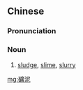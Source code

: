 {{also|矿泥}}
==Chinese==
{{zh-forms|s=矿泥}}

===Pronunciation===
{{zh-pron
|m=kuàngní
|c=kwong3 nai4
|cat=n
}}

===Noun===
{{zh-noun}}

# [[sludge]], [[slime]], [[slurry]]

[[mg:礦泥]]